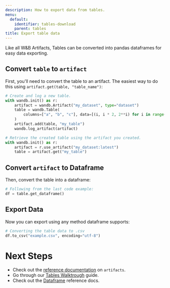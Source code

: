 ```yaml
---
description: How to export data from tables.
menu:
  default:
    identifier: tables-download
    parent: tables
title: Export table data
---
```


Like all W&B Artifacts, Tables can be converted into pandas dataframes for easy data exporting. 

## Convert `table` to `artifact`
First, you'll need to convert the table to an artifact. The easiest way to do this using `artifact.get(table, "table_name")`:

```python
# Create and log a new table.
with wandb.init() as r:
    artifact = wandb.Artifact("my_dataset", type="dataset")
    table = wandb.Table(
        columns=["a", "b", "c"], data=[(i, i * 2, 2**i) for i in range(10)]
    )
    artifact.add(table, "my_table")
    wandb.log_artifact(artifact)

# Retrieve the created table using the artifact you created.
with wandb.init() as r:
    artifact = r.use_artifact("my_dataset:latest")
    table = artifact.get("my_table")
```

## Convert `artifact` to Dataframe
Then, convert the table into a dataframe:

```python
# Following from the last code example:
df = table.get_dataframe()
```

## Export Data
Now you can export using any method dataframe supports:

```python
# Converting the table data to .csv
df.to_csv("example.csv", encoding="utf-8")
```

# Next Steps
- Check out the [reference documentation](/guides/artifacts/construct-an-artifact/) on `artifacts`.
- Go through our [Tables Walktrough](/guides/tables/tables-walkthrough/) guide.
- Check out the [Dataframe](https://pandas.pydata.org/docs/reference/api/pandas.DataFrame.html) reference docs.